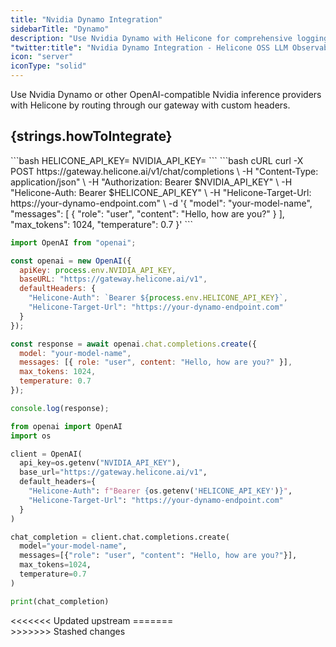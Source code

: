 ```yaml
---
title: "Nvidia Dynamo Integration"
sidebarTitle: "Dynamo"
description: "Use Nvidia Dynamo with Helicone for comprehensive logging and monitoring."
"twitter:title": "Nvidia Dynamo Integration - Helicone OSS LLM Observability"
icon: "server"
iconType: "solid"
---
```



Use Nvidia Dynamo or other OpenAI-compatible Nvidia inference providers with Helicone by routing through our gateway with custom headers.

## {strings.howToIntegrate}

<Steps>
  <Step title={strings.generateKey}>
    <div dangerouslySetInnerHTML={{ __html: strings.generateKeyInstructions }} />
  </Step>

  <Step title={strings.setApiKey}>
    ```bash
    HELICONE_API_KEY=<your-helicone-api-key>
    NVIDIA_API_KEY=<your-nvidia-api-key>
    ```
  </Step>

  <Step title={strings.modifyBasePath}>

<CodeGroup>
```bash cURL
curl -X POST https://gateway.helicone.ai/v1/chat/completions \
  -H "Content-Type: application/json" \
  -H "Authorization: Bearer $NVIDIA_API_KEY" \
  -H "Helicone-Auth: Bearer $HELICONE_API_KEY" \
  -H "Helicone-Target-Url: https://your-dynamo-endpoint.com" \
  -d '{
    "model": "your-model-name",
    "messages": [
      {
        "role": "user",
        "content": "Hello, how are you?"
      }
    ],
    "max_tokens": 1024,
    "temperature": 0.7
  }'
```

```javascript JavaScript
import OpenAI from "openai";

const openai = new OpenAI({
  apiKey: process.env.NVIDIA_API_KEY,
  baseURL: "https://gateway.helicone.ai/v1",
  defaultHeaders: {
    "Helicone-Auth": `Bearer ${process.env.HELICONE_API_KEY}`,
    "Helicone-Target-Url": "https://your-dynamo-endpoint.com"
  }
});

const response = await openai.chat.completions.create({
  model: "your-model-name",
  messages: [{ role: "user", content: "Hello, how are you?" }],
  max_tokens: 1024,
  temperature: 0.7
});

console.log(response);
```

```python Python
from openai import OpenAI
import os

client = OpenAI(
  api_key=os.getenv("NVIDIA_API_KEY"),
  base_url="https://gateway.helicone.ai/v1",
  default_headers={
    "Helicone-Auth": f"Bearer {os.getenv('HELICONE_API_KEY')}",
    "Helicone-Target-Url": "https://your-dynamo-endpoint.com"
  }
)

chat_completion = client.chat.completions.create(
  model="your-model-name",
  messages=[{"role": "user", "content": "Hello, how are you?"}],
  max_tokens=1024,
  temperature=0.7
)

print(chat_completion)
```
</CodeGroup>
<<<<<<< Updated upstream
=======

  </Step>

  <Step title={strings.verifyInHelicone}>
    <div dangerouslySetInnerHTML={{ __html: strings.verifyInHeliconeDesciption("Dynamo") }} />
  </Step>
</Steps>
>>>>>>> Stashed changes
